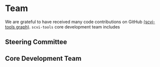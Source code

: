 

# Team

We are grateful to have received many code contributions on GitHub [(scvi-tools graph)](https://github.com/YosefLab/scvi-tools/graphs/contributors). `scvi-tools` core development team includes

## Steering Committee

<div className="row">
  <div className="col col--4">
  <TeamCard
    className="col col--4"
    name="Nir Yosef"
    description="Principal Investigator"
  />
  </div>
</div>

## Core Development Team

<div className="row">
  <div className="col col--4">
    <TeamCard
      name="Adam Gayoso"
      description="Computational Biology PhD Student"
      websiteLink="https://adamgayoso.com"
    />
  </div>
  <div className="col col--4">
  <TeamCard
    name="Galen Xing"
    description="Computational Biology PhD Student"
    websiteLink="https://galenxing.com"
  />
  </div>
  <div className="col col--4">
  <TeamCard
    name="Romain Lopez"
    description=""
    websiteLink="https://romain-lopez.github.io"
  />
  </div>
  <div className="col col--4">
  <TeamCard
    name="Justin Hong"
    description="ML Engineer"
    image="../../static/img/team-pics/justin.jpeg"
    githubLink="https://github.com/jjhong922"
    twitterLink="https://twitter.com/justin_j_hong"
  />
  </div>
  <div className="col col--4">
  <TeamCard
    name="Valeh Valiollah Pour Amiri"
    description="ML Engineer"
  />
  </div>
</div>

<!-- - [Adam Gayoso](https://adamgayoso.com/) - [Romain Lopez](https://romain-lopez.github.io/)
- [Galen Xing](https://galenxing.com/)

The package is supported by the [Yosef Lab](https://yoseflab.github.io) at UC Berkeley. We would also like to acknowledge those who helped build the original `scvi` package, which served as the foundation of `scvi-tools`.

- [Jeffrey Regier](https://regier.stat.lsa.umich.edu/)
- [Edouard Mehlman](https://edouard360.github.io/about/)
- Yining Liu
- Maxime Langevin
- Gabriel Misrachi
- [Achille Nazaret](https://nazaret.me/)
- Pierre Boyeau
- Oscar Clivio
- Jules Samaran
- Valentine Svensson -->
